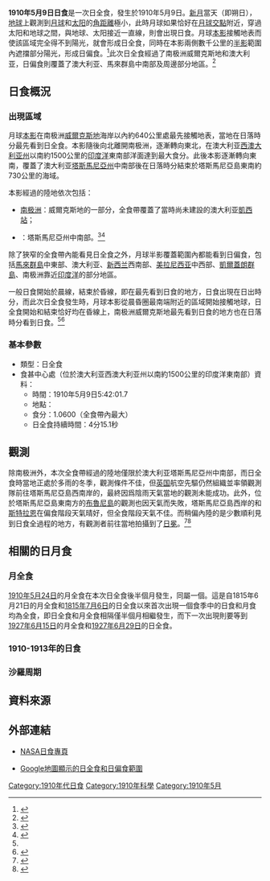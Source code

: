 {{NoteTA
|G1=Toponym
}}
{{Infobox Solar eclipse
| Year        = 1910
| Month       = 5
| Day         = 9
| Type        = 日全食
| Image       = SE1910May09T.png
| Image size  = 200px
| Image intro = 1910年5月9日日全食路徑圖
  <!--   日食資料   -->
| Gamma       = -0.9437
| Mag         = 1.0600
| Saros       = 117
| Saros total = 71
| Saros seq   = 63
  <!--     食甚     -->
| Duration    = 4分15.1秒
| Location    = [[印度洋|印度洋]]東南部
| Coords      = {{coord|48|12.6|S|125|16.0|E}}
| Width       = 595.4公里
  <!--   開始時間   -->
| Partial     = 
| Start type  = 
| Centre      = 
| Greatest    = 5:42:01.7
  <!--     倒數     -->
| hour        = 5
| minute      = 42
| second      = 1.7
| Duration_s  = 
}}
'''1910年5月9日日食'''是一次日全食，發生於1910年5月9日。[[新月|新月]]當天（即朔日），[[地球|地球]]上觀測到[[月球|月球]]和[[太阳|太阳]]的[[角距離|角距離]]極小，此時月球如果恰好在[[月球交點|月球交點]]附近，穿過太阳和地球之間，與地球、太阳接近一直線，則會出現日食。月球[[本影|本影]]接觸地表而使該區域完全得不到陽光，就會形成日全食，同時在本影兩側數千公里的[[半影|半影]]範圍內遮擋部分陽光，形成日偏食。<ref name="astron">{{cite web|author=樊忠玉|title=日（月）食|url=http://www.astron.ac.cn/bencandy-51-1630-1.htm|publisher=中国天文科普网|accessdate=2016-04-02|archive-date=2014-09-17|archive-url=https://web.archive.org/web/20140917080048/http://www.astron.ac.cn/bencandy-51-1630-1.htm|dead-url=no}}</ref>此次日全食經過了南极洲威爾克斯地和澳大利亚，日偏食則覆蓋了澳大利亚、馬來群島中南部及周邊部分地區。<ref name="NASAGIF">{{cite web|author=Fred Espenak|title=Total Solar Eclipse of 1910 May 09|url=http://eclipse.gsfc.nasa.gov/SEplot/SEplot1901/SE1910May09T.GIF|publisher=NASA Eclipse Web Site|accessdate=2016-04-02|archive-date=2020-10-20|archive-url=https://web.archive.org/web/20201020051229/https://eclipse.gsfc.nasa.gov/SEplot/SEplot1901/SE1910May09T.GIF|dead-url=no}}{{en}}</ref>

== 日食概況 ==
=== 出現區域 ===
月球[[本影|本影]]在南极洲[[威爾克斯地|威爾克斯地]]海岸以內約640公里處最先接觸地表，當地在日落時分最先看到日全食。本影隨後向北離開南极洲，逐漸轉向東北，在澳大利亚[[西澳大利亚州|西澳大利亚州]]以南約1500公里的[[印度洋|印度洋]]東南部洋面達到最大食分。此後本影逐漸轉向東南，覆蓋了澳大利亚[[塔斯馬尼亞州|塔斯馬尼亞州]]中南部後在日落時分結束於塔斯馬尼亞島東南約730公里的海域。

本影經過的陸地依次包括：
*[[南极洲|南极洲]]：威爾克斯地的一部分，全食帶覆蓋了當時尚未建設的澳大利亚[[凱西站|凱西站]]；
*{{AUS}}：塔斯馬尼亞州中南部。<ref>{{cite web|author=Fred Espenak|title=Total Solar Eclipse of 1910 May 09 - Google Maps and Solar Eclipse Paths|url=http://eclipse.gsfc.nasa.gov/SEgoogle/SEgoogle1901/SE1910May09Tgoogle.html|publisher=NASA Eclipse Web Site|accessdate=2016-04-02|archive-date=2020-10-23|archive-url=https://web.archive.org/web/20201023105224/https://eclipse.gsfc.nasa.gov/SEgoogle/SEgoogle1901/SE1910May09Tgoogle.html|dead-url=no}}{{en}}</ref><ref>{{cite web|author=Xavier M. Jubier|title=Eclipse Totale de Soleil du 9 mai 1910 - Cartographie Interactive Google (1910 May 9 Total Solar Eclipse - Interactive Google Map)|url=http://xjubier.free.fr/site_pages/solar_eclipses/xSE_GoogleMap3.php?Ecl=+19100509|accessdate=2016-04-02|archive-date=2019-06-09|archive-url=https://web.archive.org/web/20190609053701/http://xjubier.free.fr/site_pages/solar_eclipses/xSE_GoogleMap3.php?Ecl=+19100509|dead-url=no}}{{fr}}{{en}}</ref>

除了狹窄的全食帶內能看見日全食之外，月球半影覆蓋範圍內都能看到日偏食，包括[[馬來群島|馬來群島]]中東部、澳大利亚、[[新西兰|新西兰]]西南部、[[美拉尼西亚|美拉尼西亚]]中西部、[[凱爾蓋朗群島|凱爾蓋朗群島]]、南极洲靠近[[印度洋|印度洋]]的部分地區。

一般日食開始於晨線，結束於昏線，即在最先看到日食的地方，日食出現在日出時分，而此次日全食發生時，月球本影從晨昏圈最南端附近的區域開始接觸地球，日全食開始和結束恰好均在昏線上，南极洲威爾克斯地最先看到日食的地方也在日落時分看到日食。<ref name="NASAGIF"/><ref>{{cite web|author=Fred Espenak|title=Catalog of Solar Eclipses (1901 to 2000)|url=http://eclipse.gsfc.nasa.gov/SEcat5/SE1901-2000.html|publisher=NASA Eclipse Web Site|accessdate=2016-04-02|archive-date=2017-12-28|archive-url=https://web.archive.org/web/20171228100215/https://eclipse.gsfc.nasa.gov/SEcat5/SE1901-2000.html|dead-url=no}}{{en}}</ref>

=== 基本參數 ===
{{NoteUTC}}
* 類型：日全食
* 食甚中心處（位於澳大利亚西澳大利亚州以南約1500公里的印度洋東南部）資料：
** 時間：1910年5月9日5:42:01.7
** 地點：{{coord|48|12.6|S|125|16.0|E}}
** 食分：1.0600（全食帶內最大）
** 日全食持續時間：4分15.1秒

== 觀測 ==
除南极洲外，本次全食帶經過的陸地僅限於澳大利亚塔斯馬尼亞州中南部，而日全食時當地正處於多雨的冬季，觀測條件不佳，但[[大不列颠及爱尔兰联合王国|英国]]航空先驅{{link-en|弗朗西斯·麥克林|Francis McClean}}仍然組織並率領觀測隊前往塔斯馬尼亞島西南岸的{{link-en|戴維港|Port Davey}}，最終因爲陰雨天氣當地的觀測未能成功。此外，位於塔斯馬尼亞島東南方的[[布魯尼島|布魯尼島]]的觀測也因天氣而失敗，塔斯馬尼亞島西岸的{{link-en|齊恩|Zeehan, Tasmania}}和[[斯特拉恩|斯特拉恩]]在偏食階段天氣晴好，但全食階段天氣不佳。而稍偏內陸的{{link-en|皇后鎮 (塔斯馬尼亞)|Queenstown, Tasmania|皇后鎮}}是少數順利見到日食全過程的地方，有觀測者前往當地拍攝到了[[日冕|日冕]]。<ref>{{cite web|author=F. K. McClean and Others|title=Report of the Solar Eclipse Expedition to Port Davey, Tasmania, May, 1910|url=http://www.shindles.co.uk/Downloads/1910/1910-Expedition.pdf|date=1910-05|accessdate=2016-04-02|archive-date=2020-10-21|archive-url=https://web.archive.org/web/20201021101948/http://www.shindles.co.uk/Downloads/1910/1910-Expedition.pdf|dead-url=no}}{{en}}</ref><ref>{{cite journal|title=THE TOTAL SOLAR ECLIPSE OF May 9, 1910|journal=Nature|volume=83|issue=2121|pages=494–495|date=23 June 1910|url=http://books.google.com/books?id=nHkCAAAAIAAJ&pg=PA494|author1=Lockyer|first1=Sir Norman|last2=Group|first2=Nature Publishing|last3=Gateway|first3=UM-Medsearch|doi=10.1038/083494a0|accessdate=2016-04-02|archive-date=2014-01-01|archive-url=https://web.archive.org/web/20140101073232/http://books.google.com/books?id=nHkCAAAAIAAJ&pg=PA494|dead-url=no}}</ref>

== 相關的日月食 ==
=== 月全食 ===
[[1910年5月24日月食|1910年5月24日]]的月全食在本次日全食後半個月發生，同屬一個{{link-en|食季|Eclipse season}}。這是自1815年6月21日的月全食和[[1815年7月6日日食|1815年7月6日]]的日全食以來首次出現一個食季中的日食和月食均為全食，即日全食和月全食相隔僅半個月相繼發生，而下一次出現則要等到[[1927年6月15日月食|1927年6月15日]]的月全食和[[1927年6月29日日食|1927年6月29日]]的日全食。

=== 1910-1913年的日食 ===
{{Solar eclipse set 1910-1913}}

=== 沙羅周期 ===
{{Solar Saros series 117}}

== 資料來源 ==
{{reflist}}

== 外部連結 ==
{{日食主題}}
* [http://eclipse.gsfc.nasa.gov/solar.html NASA日食專頁]{{Wayback|url=http://eclipse.gsfc.nasa.gov/solar.html |date=20190108200537 }}{{en}}
{{Solar eclipse NASA reference|1901/SE1910May09T}}
* [http://xjubier.free.fr/site_pages/solar_eclipses/xSE_GoogleMap3.php?Ecl=+19100509 Google地圖顯示的日全食和日偏食範圍]{{Wayback|url=http://xjubier.free.fr/site_pages/solar_eclipses/xSE_GoogleMap3.php?Ecl=+19100509 |date=20190609053701 }}{{fr}}{{en}}

{{Solar eclipses
|nature=日全食
|previous=[[1909年12月12日日食|1909年12月12日日食]]|natureprevious=日偏食
|previoussamenature=[[1908年1月3日日食|1908年1月3日日食]]
|next=[[1910年11月2日日食|1910年11月2日日食]]|naturenext=日偏食
|nextsamenature=[[1911年4月28日日食|1911年4月28日日食]]
}}
{{日食}}

[[Category:1910年代日食|Category:1910年代日食]]
[[Category:1910年科學|Category:1910年科學]]
[[Category:1910年5月|Category:1910年5月]]